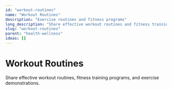 ```yaml
---
id: "workout-routines"
name: "Workout Routines"
description: "Exercise routines and fitness programs"
long_description: "Share effective workout routines and fitness training programs"
slug: "workout-routines"
parent: "health-wellness"
ideas: []
---
```


# Workout Routines

Share effective workout routines, fitness training programs, and exercise demonstrations.